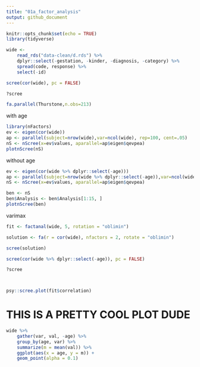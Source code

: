 ```yaml
---
title: "01a_factor_analysis"
output: github_document
---
```


```r
knitr::opts_chunk$set(echo = TRUE)
library(tidyverse)

wide <- 
    read_rds("data-clean/d.rds") %>% 
    dplyr::select(-gestation, -kinder, -diagnosis, -category) %>% 
    spread(code, response) %>% 
    select(-id)
```

```r
scree(cor(wide), pc = FALSE)

?scree

fa.parallel(Thurstone,n.obs=213)
```


with age

```r
library(nFactors)
ev <- eigen(cor(wide))
ap <- parallel(subject=nrow(wide),var=ncol(wide), rep=100, cent=.05)
nS <- nScree(x=ev$values, aparallel=ap$eigen$qevpea)
plotnScree(nS)
```

without age

```r
ev <- eigen(cor(wide %>% dplyr::select(-age)))
ap <- parallel(subject=nrow(wide %>% dplyr::select(-age)),var=ncol(wide %>% dplyr::select(-age)), rep=100, cent=.05)
nS <- nScree(x=ev$values, aparallel=ap$eigen$qevpea)

ben <- nS
ben$Analysis <- ben$Analysis[1:15, ]
plotnScree(ben)


```

varimax

```r
fit <- factanal(wide, 5, rotation = "oblimin")

solution <- fa(r = cor(wide), nfactors = 2, rotate = "oblimin")

scree(solution)

scree(cor(wide %>% dplyr::select(-age)), pc = FALSE)

?scree



psy::scree.plot(fit$correlation)
```

# THIS IS A PRETTY COOL PLOT DUDE

```r
wide %>% 
    gather(var, val, -age) %>% 
    group_by(age, var) %>% 
    summarize(m = mean(val)) %>% 
    ggplot(aes(x = age, y = m)) +
    geom_point(alpha = 0.1)
```





